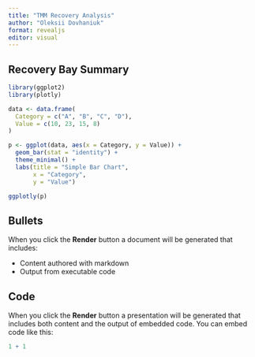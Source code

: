 ```yaml
---
title: "TMM Recovery Analysis"
author: "Oleksii Dovhaniuk"
format: revealjs
editor: visual
---
```


## Recovery Bay Summary

```r
library(ggplot2)
library(plotly)

data <- data.frame(
  Category = c("A", "B", "C", "D"),
  Value = c(10, 23, 15, 8)
)

p <- ggplot(data, aes(x = Category, y = Value)) +
  geom_bar(stat = "identity") +
  theme_minimal() +
  labs(title = "Simple Bar Chart",
       x = "Category",
       y = "Value")

ggplotly(p)
```

## Bullets

When you click the **Render** button a document will be generated that includes:

-   Content authored with markdown
-   Output from executable code

## Code

When you click the **Render** button a presentation will be generated that includes both content and the output of embedded code. You can embed code like this:

```r
1 + 1
```
